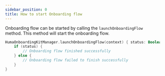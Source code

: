 ```yaml
---
sidebar_position: 0
title: How to start Onboarding flow
---
```


Onboarding flow can be started by calling the `launchOnboardingFlow` method. This method will start
the onboarding flow. 

```kotlin
HumaOnboardingKitManager.launchOnboardingFlow(context) { status: Boolean, error: String? ->
    if (status) {
        // Onboarding flow finished successfully
    } else {
        // Onboarding flow failed to finish successfully
    }
}
```
